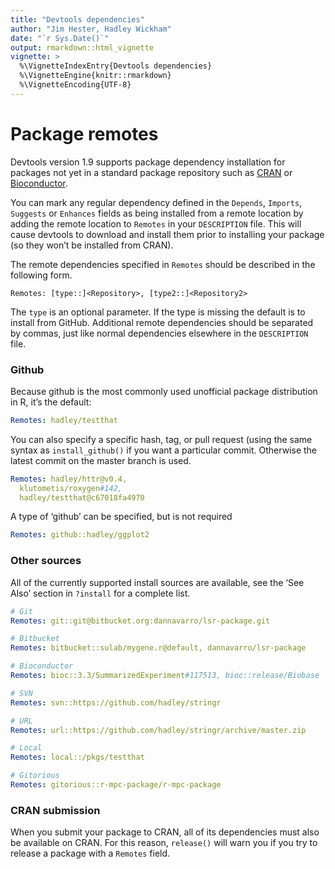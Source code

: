 ```yaml
---
title: "Devtools dependencies"
author: "Jim Hester, Hadley Wickham"
date: "`r Sys.Date()`"
output: rmarkdown::html_vignette
vignette: >
  %\VignetteIndexEntry{Devtools dependencies}
  %\VignetteEngine{knitr::rmarkdown}
  %\VignetteEncoding{UTF-8}
---
```


# Package remotes

Devtools version 1.9 supports package dependency installation for packages not
yet in a standard package repository such as [CRAN](http://cran.r-project.org)
or [Bioconductor](http://bioconductor.org).

You can mark any regular dependency defined in the `Depends`, `Imports`,
`Suggests` or `Enhances` fields as being installed from a remote location by
adding the remote location to `Remotes` in your `DESCRIPTION` file. This will
cause devtools to download and install them prior to installing your package (so they won't be installed from CRAN).

The remote dependencies specified in `Remotes` should be described in the following form.

```
Remotes: [type::]<Repository>, [type2::]<Repository2>
```

The `type` is an optional parameter.  If the type is missing the default is
to install from GitHub. Additional remote dependencies should be separated by
commas, just like normal dependencies elsewhere in the `DESCRIPTION` file.

### Github

Because github is the most commonly used unofficial package distribution in R, it's the default:

```yaml
Remotes: hadley/testthat
```

You can also specify a specific hash, tag, or pull request (using the same syntax as `install_github()` if you want a particular commit. Otherwise the latest commit on the master branch is used.

```yaml
Remotes: hadley/httr@v0.4,
  klutometis/roxygen#142,
  hadley/testthat@c67018fa4970
```

A type of 'github' can be specified, but is not required

```yaml
Remotes: github::hadley/ggplot2
```

### Other sources

All of the currently supported install sources are available, see the 'See
Also' section in `?install` for a complete list.

```yaml
# Git
Remotes: git::git@bitbucket.org:dannavarro/lsr-package.git

# Bitbucket
Remotes: bitbucket::sulab/mygene.r@default, dannavarro/lsr-package

# Bioconductor
Remotes: bioc::3.3/SummarizedExperiment#117513, bioc::release/Biobase

# SVN
Remotes: svn::https://github.com/hadley/stringr

# URL
Remotes: url::https://github.com/hadley/stringr/archive/master.zip

# Local
Remotes: local::/pkgs/testthat

# Gitorious
Remotes: gitorious::r-mpc-package/r-mpc-package
```

### CRAN submission

When you submit your package to CRAN, all of its dependencies must also be available on CRAN. For this reason, `release()` will warn you if you try to release a package with a `Remotes` field.

